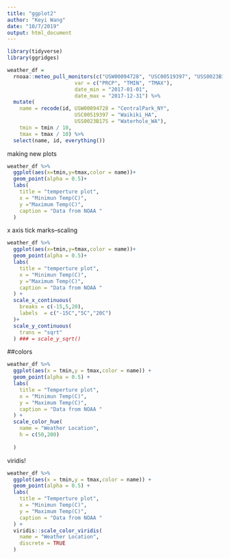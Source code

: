 ```yaml
---
title: "ggplot2"
author: "Keyi Wang"
date: "10/7/2019"
output: html_document
---
```

```r
library(tidyverse)
library(ggridges)
```

```r
weather_df = 
  rnoaa::meteo_pull_monitors(c("USW00094728", "USC00519397", "USS0023B17S"),
                      var = c("PRCP", "TMIN", "TMAX"), 
                      date_min = "2017-01-01",
                      date_max = "2017-12-31") %>%
  mutate(
    name = recode(id, USW00094728 = "CentralPark_NY", 
                      USC00519397 = "Waikiki_HA",
                      USS0023B17S = "Waterhole_WA"),
    tmin = tmin / 10,
    tmax = tmax / 10) %>%
  select(name, id, everything())
```

making new plots
```r
weather_df %>%
  ggplot(aes(x=tmin,y=tmax,color = name))+
  geom_point(alpha = 0.5)+
  labs(
    title = "temperture plot",
    x = "Minimun Temp(C)",
    y ="Maximum Temp(C)",
    caption = "Data from NOAA "
  )
```

x axis tick marks--scaling
```r
weather_df %>%
  ggplot(aes(x=tmin,y=tmax,color = name))+
  geom_point(alpha = 0.5)+
  labs(
    title = "temperture plot",
    x = "Minimun Temp(C)",
    y ="Maximum Temp(C)",
    caption = "Data from NOAA "
  ) +
  scale_x_continuous(
    breaks = c(-15,5,20),
    labels  = c("-15C","5C","20C")
  )+
  scale_y_continuous(
    trans = "sqrt"
  ) ### = scale_y_sqrt()
```

##colors

```r
weather_df %>%
  ggplot(aes(x = tmin,y = tmax,color = name)) +
  geom_point(alpha = 0.5) +
  labs(
    title = "Temperture plot",
    x = "Minimun Temp(C)",
    y = "Maximum Temp(C)",
    caption = "Data from NOAA "
  ) +
  scale_color_hue(
    name = "Weather Location",
    h = c(50,200)
    
  )
```

viridis!
```r
weather_df %>%
  ggplot(aes(x = tmin,y = tmax,color = name)) +
  geom_point(alpha = 0.5) +
  labs(
    title = "Temperture plot",
    x = "Minimun Temp(C)",
    y = "Maximum Temp(C)",
    caption = "Data from NOAA "
  ) +
  viridis::scale_color_viridis(
    name = "Weather Location", 
    discrete = TRUE
  )
```

